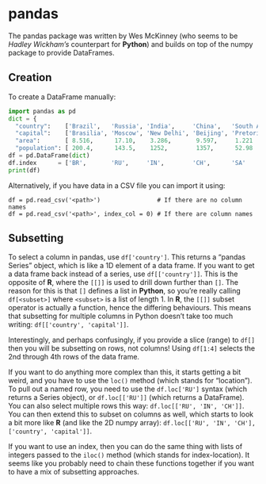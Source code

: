 # pandas

The pandas package was written by Wes McKinney (who seems to be _Hadley
Wickham's_ counterpart for **Python**) and builds on top of the numpy package
to provide DataFrames.

## Creation

To create a DataFrame manually:
  
```python
import pandas as pd
dict = {
  "country":    ['Brazil',   'Russia', 'India',     'China',   'South Africa'],
  "capital":    ['Brasilia', 'Moscow', 'New Delhi', 'Beijing', 'Pretoria'    ],
  "area":       [ 8.516,      17.10,    3.286,       9.597,     1.221        ],
  "population": [ 200.4,      143.5,    1252,        1357,      52.98        ]}
df = pd.DataFrame(dict)
df.index      = ['BR',       'RU',     'IN',        'CH',      'SA'          ]
print(df)
```

Alternatively, if you have data in a CSV file you can import it using:
  
```
df = pd.read_csv('<path>')                # If there are no column names
df = pd.read_csv('<path>', index_col = 0) # If there are column names
```

## Subsetting

To select a column in pandas, use `df['country']`. This returns a "pandas
Series" object, which is like a 1D element of a data frame. If you want to get
a data frame back instead of a series, use `df[['country']]`. This is the
opposite of **R**, where the `[[]]` is used to drill down further than `[]`.
The reason for this is that `[]` defines a list in **Python**, so you're really
calling `df[<subset>]` where `<subset>` is a list of length 1. In **R**, the
`[[]]` subset operator is actually a function, hence the differing behaviours.
This means that subsetting for multiple columns in Python doesn't take too much
writing: `df[['country', 'capital']]`.

Interestingly, and perhaps confusingly, if you provide a slice (range) to
`df[]` then you will be subsetting on rows, not columns! Using `df[1:4]`
selects the 2nd through 4th rows of the data frame.

If you want to do anything more complex than this, it starts getting a bit
weird, and you have to use the `loc()` method (which stands for "location"). To
pull out a named row, you need to use the `df.loc['RU']` syntax (which returns
a Series object), or `df.loc[['RU']]` (which returns a DataFrame). You can also
select multiple rows this way: `df.loc[['RU', 'IN', 'CH']]`. You can then
extend this to subset on columns as well, which starts to look a bit more like
**R** (and like the 2D numpy array): `df.loc[['RU', 'IN', 'CH'], ['country',
'capital']]`.

If you want to use an index, then you can do the same thing with lists of
integers passed to the `iloc()` method (which stands for index-location). It
seems like you probably need to chain these functions together if you want to
have a mix of subsetting approaches.


